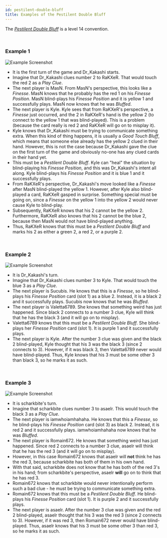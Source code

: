 ```yaml
---
id: pestilent-double-bluff
title: Examples of the Pestilent Double Bluff
---
```


The _[Pestilent Double Bluff](../level-14.mdx#the-pestilent-double-bluff-pdb)_ is a level 14 convention.

<br />

### Example 1

![Example Screenshot](/img/examples/pestilent-double-bluff.png)

- It is the first turn of the game and Dr_Kakashi starts.
- Imagine that Dr_Kakashi clues number 2 to RaKXeR. That would touch the red 2 as a _Play Clue_.
- The next player is MasN. From MasN's perspective, this looks like a _Finesse_. MasN knows that he probably has the red 1 on his _Finesse Position_. MasN blind-plays his _Finesse Position_ and it is yellow 1 and successfully plays. MasN now knows that he was _Bluffed_.
- The next player is Kyle. Kyle sees that from RaKXeR's perspective, a _Finesse_ just occurred, and the 2 in RaKXeR's hand is the yellow 2 (to connect to the yellow 1 that was blind-played). This is a problem (because the card really is red 2 and RaKXeR will go on to misplay it).
- Kyle knows that Dr_Kakashi must be trying to communicate something extra. When this kind of thing happens, it is usually a _Good Touch Bluff_, which means that someone else already has the yellow 2 clued in their hand. However, this is not the case because Dr_Kakashi gave the clue on the first turn of the game and obviously no-one has any clued cards in their hand yet.
- This must be a _Pestilent Double Bluff_. Kyle can "heal" the situation by blind-playing his _Finesse Position_, and this was Dr_Kakashi's intent all along. Kyle blind-plays his _Finesse Position_ and it is blue 1 and it successfully plays.
- From RaKXeR's perspective, Dr_Kakashi's move looked like a _Finesse_ after MasN blind-played the yellow 1. However, after Kyle also blind-played a card, RaKXeR gasped in surprise. Something special must be going on, since a _Finesse_ on the yellow 1 into the yellow 2 would never cause Kyle to blind-play.
- Subsequently, RaKXeR knows that his 2 cannot be the yellow 2. Furthermore, RaKXeR also knows that his 2 cannot be the blue 2, because then MasN would not have blind-played anything.
- Thus, RaKXeR knows that this must be a _Pestilent Double Bluff_ and marks his 2 as either a green 2, a red 2, or a purple 2.

<br />

### Example 2

![Example Screenshot](/img/examples/pestilent-double-bluff-2.png)

- It is Dr_Kakashi's turn.
- Imagine that Dr_Kakashi clues number 3 to Kyle. That would touch the blue 3 as a _Play Clue_.
- The next player is Sucubis. He knows that this is a _Finesse_, so he blind-plays his _Finesse Position_ card (slot 1) as a blue 2. Instead, it is a black 2 and it successfully plays. Sucubis now knows that he was _Bluffed_.
- The next player is Valetta6789. She knows that something weird has just happened. Since black 2 connects to a number 3 clue, Kyle will think that he has the black 3 (and it will go on to misplay).
- Valetta6789 knows that this must be a _Pestilent Double Bluff_. She blind-plays her _Finesse Position_ card (slot 1). It is purple 1 and it successfully plays.
- The next player is Kyle. After the number 3 clue was given and the black 2 blind-played, Kyle thought that his 3 was the black 3 (since 2 connects to 3). However, if it was black 3, then Valetta6789 never would have blind-played. Thus, Kyle knows that his 3 must be some other 3 than black 3, so he marks it as such.

<br />

### Example 3

![Example Screenshot](/img/examples/pestilent-double-bluff-3.png)

- It is scharkbite's turn.
- Imagine that scharkbite clues number 3 to asaelr. This would touch the black 3 as a _Play Clue_.
- The next player is iamwhoiamhahaha. He knows that this a _Finesse_, so he blind-plays his _Finesse Position_ card (slot 3) as black 2. Instead, it is red 2 and it successfully plays. iamwhoiamhahaha now knows that he was _Bluffed_.
- The next player is Romain672. He knows that something weird has just happened. Since red 2 connects to a number 3 clue, asaelr will think that he has the red 3 (and it will go on to misplay).
- However, in this case Romain672 knows that asaelr will **not** think he has the red 3, because scharkbite has both of them in his own hand.
- With that said, scharkbite does not know that he has both of the red 3's in his hand; from scharkbite's perspective, asaelr **will** go on to think that he has red 3.
- Romain672 knows that scharkbite would never intentionally perform such a bad clue - he must be trying to communicate something extra.
- Romain672 knows that this must be a _Pestilent Double Bluff_. He blind-plays his _Finesse Position_ card (slot 1). It is purple 2 and it successfully plays.
- The next player is asaelr. After the number 3 clue was given and the red 2 blind-played, asaelr thought that his 3 was the red 3 (since 2 connects to 3). However, if it was red 3, then Romain672 never would have blind-played. Thus, asaelr knows that his 3 must be some other 3 than red 3, so he marks it as such.
